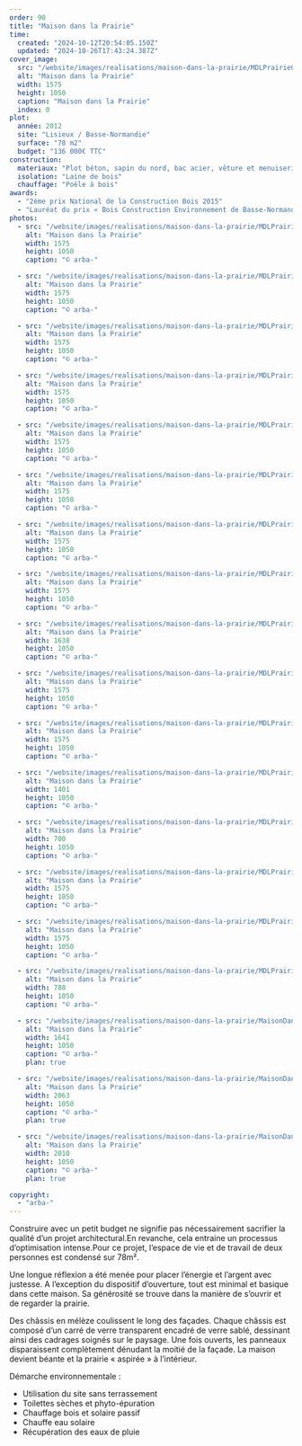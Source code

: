 ```yaml
---
order: 90
title: "Maison dans la Prairie"
time:
  created: "2024-10-12T20:54:05.150Z"
  updated: "2024-10-26T17:43:24.387Z"
cover_image:
  src: "/website/images/realisations/maison-dans-la-prairie/MDLPrairie01_arba.jpg"
  alt: "Maison dans la Prairie"
  width: 1575
  height: 1050
  caption: "Maison dans la Prairie"
  index: 0
plot:
  année: 2012
  site: "Lisieux / Basse-Normandie"
  surface: "78 m2"
  budget: "136 000€ TTC"
construction:
  materiaux: "Plot béton, sapin du nord, bac acier, vêture et menuiseries mélèze"
  isolation: "Laine de bois"
  chauffage: "Poêle à bois"
awards:
  - "2ème prix National de la Construction Bois 2015"
  - "Lauréat du prix « Bois Construction Environnement de Basse-Normandie » 2015"
photos:
  - src: "/website/images/realisations/maison-dans-la-prairie/MDLPrairie01_arba.jpg"
    alt: "Maison dans la Prairie"
    width: 1575
    height: 1050
    caption: "© arba-"

  - src: "/website/images/realisations/maison-dans-la-prairie/MDLPrairie02_arba.jpg"
    alt: "Maison dans la Prairie"
    width: 1575
    height: 1050
    caption: "© arba-"

  - src: "/website/images/realisations/maison-dans-la-prairie/MDLPrairie03_arba.jpg"
    alt: "Maison dans la Prairie"
    width: 1575
    height: 1050
    caption: "© arba-"

  - src: "/website/images/realisations/maison-dans-la-prairie/MDLPrairie04_arba.jpg"
    alt: "Maison dans la Prairie"
    width: 1575
    height: 1050
    caption: "© arba-"

  - src: "/website/images/realisations/maison-dans-la-prairie/MDLPrairie05_arba.jpg"
    alt: "Maison dans la Prairie"
    width: 1575
    height: 1050
    caption: "© arba-"

  - src: "/website/images/realisations/maison-dans-la-prairie/MDLPrairie06_arba.jpg"
    alt: "Maison dans la Prairie"
    width: 1575
    height: 1050
    caption: "© arba-"

  - src: "/website/images/realisations/maison-dans-la-prairie/MDLPrairie07_arba.jpg"
    alt: "Maison dans la Prairie"
    width: 1575
    height: 1050
    caption: "© arba-"

  - src: "/website/images/realisations/maison-dans-la-prairie/MDLPrairie08_arba.jpg"
    alt: "Maison dans la Prairie"
    width: 1575
    height: 1050
    caption: "© arba-"

  - src: "/website/images/realisations/maison-dans-la-prairie/MDLPrairie09_arba.jpg"
    alt: "Maison dans la Prairie"
    width: 1638
    height: 1050
    caption: "© arba-"

  - src: "/website/images/realisations/maison-dans-la-prairie/MDLPrairie10_arba.jpg"
    alt: "Maison dans la Prairie"
    width: 1575
    height: 1050
    caption: "© arba-"

  - src: "/website/images/realisations/maison-dans-la-prairie/MDLPrairie11_arba.jpg"
    alt: "Maison dans la Prairie"
    width: 1575
    height: 1050
    caption: "© arba-"

  - src: "/website/images/realisations/maison-dans-la-prairie/MDLPrairie12_arba.jpg"
    alt: "Maison dans la Prairie"
    width: 1401
    height: 1050
    caption: "© arba-"

  - src: "/website/images/realisations/maison-dans-la-prairie/MDLPrairie13_arba.jpg"
    alt: "Maison dans la Prairie"
    width: 700
    height: 1050
    caption: "© arba-"

  - src: "/website/images/realisations/maison-dans-la-prairie/MDLPrairie14_arba.jpg"
    alt: "Maison dans la Prairie"
    width: 1575
    height: 1050
    caption: "© arba-"

  - src: "/website/images/realisations/maison-dans-la-prairie/MDLPrairie15_arba.jpg"
    alt: "Maison dans la Prairie"
    width: 1575
    height: 1050
    caption: "© arba-"

  - src: "/website/images/realisations/maison-dans-la-prairie/MDLPrairie16_arba.jpg"
    alt: "Maison dans la Prairie"
    width: 788
    height: 1050
    caption: "© arba-"

  - src: "/website/images/realisations/maison-dans-la-prairie/MaisonDansLaPrairiePlan.png"
    alt: "Maison dans la Prairie"
    width: 1641
    height: 1050
    caption: "© arba-"
    plan: true

  - src: "/website/images/realisations/maison-dans-la-prairie/MaisonDansLaPrairieCoupeLong.png"
    alt: "Maison dans la Prairie"
    width: 2063
    height: 1050
    caption: "© arba-"
    plan: true

  - src: "/website/images/realisations/maison-dans-la-prairie/MaisonDansLaPrairieCoupeTrans.png"
    alt: "Maison dans la Prairie"
    width: 2010
    height: 1050
    caption: "© arba-"
    plan: true

copyright:
  - "arba-"
---
```


Construire avec un petit budget ne signifie pas nécessairement sacrifier la qualité d’un projet architectural.En revanche, cela entraine un processus d’optimisation intense.Pour ce projet, l’espace de vie et de travail de deux personnes est condensé sur 78m².

Une longue réflexion a été menée pour placer l’énergie et l’argent avec justesse. A l’exception du dispositif d’ouverture, tout est minimal et basique dans cette maison. Sa générosité se trouve dans la manière de s’ouvrir et de regarder la prairie.

Des châssis en mélèze coulissent le long des façades. Chaque châssis est composé d’un carré de verre transparent encadré de verre sablé, dessinant ainsi des cadrages soignés sur le paysage.
Une fois ouverts, les panneaux disparaissent complètement dénudant la moitié de la façade. La maison devient béante et la prairie « aspirée » à l’intérieur.

Démarche environnementale :

- Utilisation du site sans terrassement
- Toilettes sèches et phyto-épuration
- Chauffage bois et solaire passif
- Chauffe eau solaire
- Récupération des eaux de pluie

